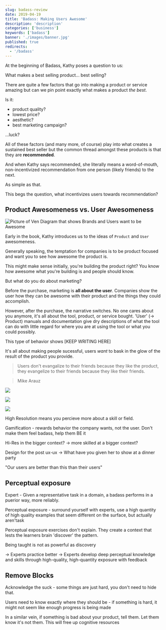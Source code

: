 ```yaml
---
slug: badass-review
date: 2019-04-19
title: 'Badass: Making Users Awesome'
description: 'description'
categories: ['business']
keywords: ['badass']
banner: './images/banner.jpg'
published: true
redirects:
  - '/badass'
---
```


At the beginning of Badass, Kathy poses a question to us:

What makes a best selling product... best selling?

There are quite a few factors that go into making a product or service amazing but can we pin point exactly what makes a product _the best_.

Is it:
- product quality?
- lowest price?
- aesthetic?
- best marketing campaign?

...luck?

All of these factors (and many more, of course) play into what creates a sustained best seller but the common thread amongst these products is that they are **recommended**.

And when Kathy says recommended, she literally means a word-of-mouth, non-incentivized recommendation from one person (likely friends) to the next.

As simple as that.

This begs the question, what incentivizes users towards recommendation?

## Product Awesomeness vs. User Awesomeness
![Picture of Ven Diagram that shows Brands and Users want to be Awesome](./images/Badass-make-people-awesome.png)

Early in the book, Kathy introduces us to the ideas of `Product` and `User` awesomeness.

Generally speaking, the temptation for companies is to be product focused and want you to see how awesome the product is.

This might make sense initially, you're building the product right? You know how awesome what you're building is and people should know.

But what do you do about marketing?

Before the purchase, marketing is **all about the user**. Companies show the user how they can be awesome with their product and the things they could accomplish.

However, after the purchase, the narrative switches. No one cares about you anymore, it's all about the tool, product, or service bought. 'User' (-> Product) manuals and documentation give dry descriptions of what the tool can do with little regard for where you are at using the tool or what you could possibly.

This type of behavior shows [KEEP WRITING HERE]

It's all about making people sucessful, users _want_ to bask in the glow of the result of the product you provide.

> Users don't evangalize to their friends because they like the product, they evangelize to their friends because they like their friends.

> Mike Arauz

![](./images/Badass-make-sustainable-products-and-services.png)




![](./images/Badass-post-ux-ux.png)

![](./images/Badass-how-experts-build-expertise.png)

High Resolution means you percieve more about a skill or field.

Gamification - rewards behavior the company wants, not the user.
Don't make them feel badass, help them BE it

Hi-Res in the bigger context? -> more skilled at a bigger context?

Design for the post ux-ux -> What have you given her to show at a dinner party

"Our users are better than this than their users"

## Perceptual exposure
Expert - Given a representative task in a domain, a badass performs in a puerior way, more reliably.

Perceptual exposure - surround yourself with experts, use a high quantity of high quality examples that seem different on the surface, but actually aren'task

Perceptual exposure exercises don't explain. They create a context that lests the learners brain 'discover' the pattern.

Being taught is not as powerful as discovery

-> Experts practice better
-> Experts develop deep perceptual knowledge and skills through high-quality, high-quantity exposure with feedback

## Remove Blocks

Acknowledge the suck - some things are just hard, you don't need to hide that.

Users need to know exactly where they should be - if something is hard, it might not seem like enough progress is being made

In a similar vein, if something is bad about your product, tell them. Let them know it's not them. This will free up cognitive resources
